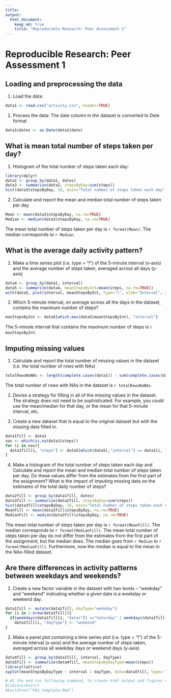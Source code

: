 ```yaml
---
title: 
output: 
  html_document:
    keep_md: true
    title: "Reproducible Research: Peer Assessment 1"
---
```

  
Reproducible Research: Peer Assessment 1
======

## Loading and preprocessing the data

1. Load the data:

```r
data1 <- read.csv("activity.csv", header=TRUE)
```

2. Process the data: The date column in the dataset is converted to Date format

```r
data1$dates <- as.Date(data1$date)
```  

## What is mean total number of steps taken per day?

1. Histogram of the total number of steps taken each day:

```r
library(dplyr)
data2 <- group_by(data1, dates)
data3 <- summarize(data2, stepsByDay=sum(steps))
hist(data3$stepsByDay, 10, main="Total number of steps taken each day", xlab="Steps by day")
```

2. Calculate and report the mean and median total number of steps taken per day

```r
Mean <- mean(data3$stepsByDay, na.rm=TRUE)
Median <- median(data3$stepsByDay, na.rm=TRUE)
```

The mean total number of steps taken per day is `r format(Mean)`. The median corresponds to `r Median`.
  
## What is the average daily activity pattern?

1. Make a time series plot (i.e. type = "l") of the 5-minute interval (x-axis) and the average number of steps taken, averaged across all days (y-axis)

```r
data4 <- group_by(data1, interval)
data5 <- summarize(data4, meanStepsByInt=mean(steps, na.rm=TRUE))
with(data5, plot(interval, meanStepsByInt, type="l", xlab="Interval", ylab="Mean Number of Steps"))
```

2. Which 5-minute interval, on average across all the days in the dataset, contains the maximum number of steps?

```r
maxStepsByInt <- data5[which.max(data5$meanStepsByInt), "interval"]
```

The 5-minute interval that contains the maximum number of steps is `r maxStepsByInt`.
  
## Imputing missing values

1. Calculate and report the total number of missing values in the dataset (i.e. the total number of rows with NAs)

```r
totalRowsNoNAs <- length(complete.cases(data1)) - sum(complete.cases(data1))
```

The total number of rows with NAs in the dataset is `r totalRowsNoNAs`.

2. Devise a strategy for filling in all of the missing values in the dataset. The strategy does not need to be sophisticated. For example, you could use the mean/median for that day, or the mean for that 5-minute interval, etc.

3. Create a new dataset that is equal to the original dataset but with the missing data filled in.

```r
data1fill <- data1
nas <- which(is.na(data1$steps))
for (i in nas){ 
  data1fill[i, "steps"] <- data5[which(data5[,"interval"] == data1[i, "interval"]), "meanStepsByInt"] 
}
```


4. Make a histogram of the total number of steps taken each day and Calculate and report the mean and median total number of steps taken per day. Do these values differ from the estimates from the first part of the assignment? What is the impact of imputing missing data on the estimates of the total daily number of steps?

```r
data2fill <- group_by(data1fill, dates)
data3fill <- summarize(data2fill, stepsByDay=sum(steps))
hist(data3fill$stepsByDay, 10, main="Total number of steps taken each day", xlab="Steps by day")
MeanFill <- mean(data3fill$stepsByDay, na.rm=TRUE)
MedianFill <- median(data3fill$stepsByDay, na.rm=TRUE)
```

The mean total number of steps taken per day is `r format(MeanFill)`. The median corresponds to `r format(MedianFill)`. The mean total number of steps taken per day do not differ from the estimates from the first part of the assignment, but the median does. The median goes from `r Median` to `r format(MedianFill)`. Furthermore, now the median is equal to the mean in the NAs-filled dataset.

## Are there differences in activity patterns between weekdays and weekends?

1. Create a new factor variable in the dataset with two levels -- "weekday" and "weekend" indicating whether a given date is a weekday or weekend day.

```r
data1fill <- mutate(data1fill, dayType="weekday")
for (i in 1:nrow(data1fill)){
  if(weekdays(data1fill[i, "dates"]) =="Saturday" | weekdays(data1fill[i, "dates"])=="Sunday") 
    data1fill[i, "dayType"] <- "weekend"
}
```

2. Make a panel plot containing a time series plot (i.e. type = "l") of the 5-minute interval (x-axis) and the average number of steps taken, averaged across all weekday days or weekend days (y-axis)

```r
data4fill <- group_by(data1fill, interval, dayType)
data5fill <- summarize(data4fill, meanStepsByDayType=mean(steps))
library(lattice)
xyplot(meanStepsByDayType ~ interval | dayType, data=data5fill, type='l', xlab="Interval", ylab="Mean Number of Steps")
```

```r
# At the end run following command, to create html output and figures directory
#library(knitr)
#knit2html("PA1_template.Rmd")
```